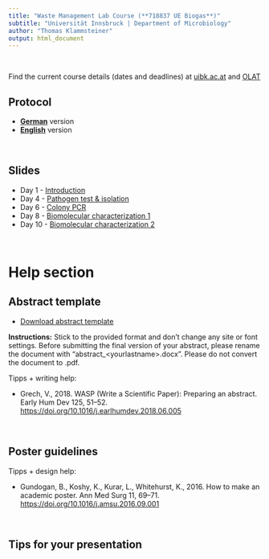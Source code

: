 ```yaml
---
title: "Waste Management Lab Course (**718837 UE Biogas**)"
subtitle: "Universität Innsbruck | Department of Microbiology"
author: "Thomas Klammsteiner"
output: html_document
---
```


<br>

Find the current course details (dates and deadlines) at [uibk.ac.at](https://lfuonline.uibk.ac.at/public/lfuonline_lv.details?sem_id_in=23W&lvnr_id_in=718837&sprache_in=en) and [OLAT](https://lms.uibk.ac.at/url/RepositoryEntry/5478907904)

## Protocol

-   [**German**](https://tklammsteiner.github.io/waste-management-course/docs/protokoll_deutsch/protokoll_deutsch.html) version\
-   [**English**](https://tklammsteiner.github.io/waste-management-course/docs/protocol_english/protocol_english.html) version

<br>

## Slides

-   Day 1 - [Introduction](https://tklammsteiner.github.io/waste-management-course/docs/day_1/biogas_ue_day_1.html)
-   Day 4 - [Pathogen test & isolation](https://tklammsteiner.github.io/waste-management-course/docs/day_1/biogas_ue_day_4.html)
-   Day 6 - [Colony PCR](https://tklammsteiner.github.io/waste-management-course/docs/day_1/biogas_ue_day_6.html)
-   Day 8 - [Biomolecular characterization 1](https://tklammsteiner.github.io/waste-management-course/docs/day_1/biogas_ue_day_8.html)
-   Day 10 - [Biomolecular characterization 2](https://tklammsteiner.github.io/waste-management-course/docs/day_1/biogas_ue_day_10.html)

<br>

# Help section

## Abstract template

-   [Download abstract template](https://tklammsteiner.github.io/waste-management-course/docs/abstract_lastname.docx)

**Instructions:** Stick to the provided format and don't change any site or font settings. Before submitting the final version of your abstract, please rename the document with "abstract\_\<yourlastname\>.docx". Please do not convert the document to .pdf.

Tipps + writing help:

-   Grech, V., 2018. WASP (Write a Scientific Paper): Preparing an abstract. Early Hum Dev 125, 51--52. <https://doi.org/10.1016/j.earlhumdev.2018.06.005>

<br>

## Poster guidelines

Tipps + design help:

-   Gundogan, B., Koshy, K., Kurar, L., Whitehurst, K., 2016. How to make an academic poster. Ann Med Surg 11, 69--71. <https://doi.org/10.1016/j.amsu.2016.09.001>

<br>

## Tips for your presentation

<br>

